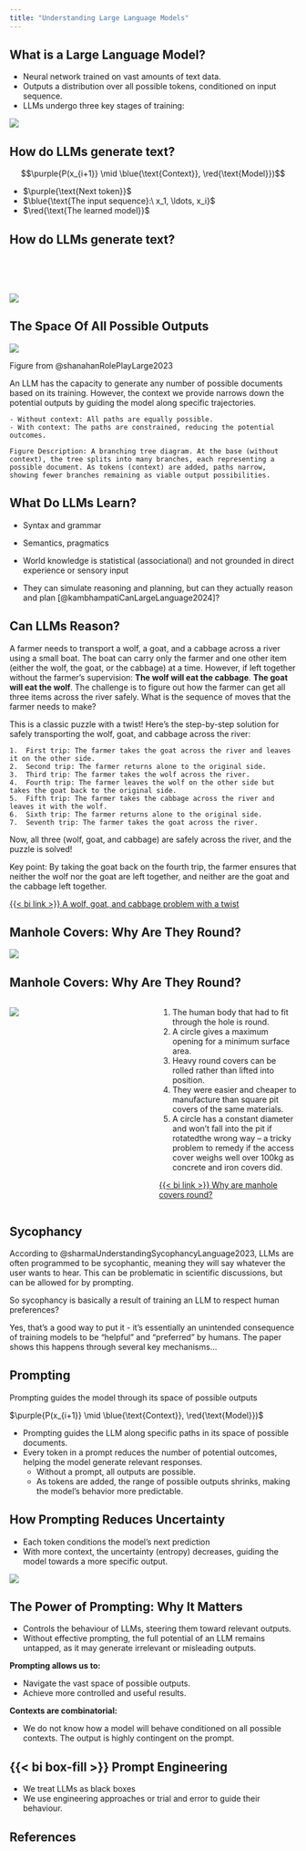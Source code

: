 ```yaml
---
title: "Understanding Large Language Models"
---
```


## What is a Large Language Model?

- Neural network trained on vast amounts of text data.
- Outputs a distribution over all possible tokens, conditioned on input sequence. 
- LLMs undergo three key stages of training:

![](../../assets/images/training.png)
 


## How do LLMs generate text?
$$
\newcommand{\purple}[1]{\color{purple}{#1}}
\newcommand{\red}[1]{\color{red}{#1}}
\newcommand{\blue}[1]{\color{blue}{#1}}
$$
$$\purple{P(x_{i+1}} \mid \blue{\text{Context}}, \red{\text{Model}})$$

<!-- $$P(x_{i+1} \mid \text{Context}, \text{Model})$$ -->

- $\purple{\text{Next token}}$
- $\blue{\text{The input sequence}:\ x_1, \ldots, x_i}$
- $\red{\text{The learned model}}$



## How do LLMs generate text?

<!-- $$\purple{P(x_{i+1}} \mid \blue{\text{Context}}, \red{\text{Model}})$$ -->
<br><br><br>

![](../../assets/images/once-upon-a-time.png)



## The Space Of All Possible Outputs

![](../../assets/images/multiverse.png)

::: {.attribution}
Figure from @shanahanRolePlayLarge2023
:::

::: {.notes}
An LLM has the capacity to generate any number of possible documents based on its training. However, the context we provide narrows down the potential outputs by guiding the model along specific trajectories.

	- Without context: All paths are equally possible.
	- With context: The paths are constrained, reducing the potential outcomes.

	Figure Description: A branching tree diagram. At the base (without context), the tree splits into many branches, each representing a possible document. As tokens (context) are added, paths narrow, showing fewer branches remaining as viable output possibilities.
:::


## What Do LLMs Learn?
<!-- $$\purple{P(x_{i+1}} \mid \blue{\text{Context}}, \red{\text{Model}})$$ -->

- Syntax and grammar
- Semantics, pragmatics
  
- World knowledge is statistical (associational) and not grounded in direct experience or sensory input

- They can simulate reasoning and planning, but can they actually reason and plan [@kambhampatiCanLargeLanguage2024]?


## Can LLMs Reason?

:::{.prompt-example}
A farmer needs to transport a wolf, a goat, and a cabbage across a river using a small boat. The boat can carry only the farmer and one other item (either the wolf, the goat, or the cabbage) at a time. However, if left together without the farmer's supervision: **The wolf will eat the cabbage**. **The goat will eat the wolf**. The challenge is to figure out how the farmer can get all three items across the river safely. What is the sequence of moves that the farmer needs to make?
:::


:::{.output-example}
This is a classic puzzle with a twist! Here’s the step-by-step solution for safely transporting the wolf, goat, and cabbage across the river:

	1.	First trip: The farmer takes the goat across the river and leaves it on the other side.
	2.	Second trip: The farmer returns alone to the original side.
	3.	Third trip: The farmer takes the wolf across the river.
	4.	Fourth trip: The farmer leaves the wolf on the other side but takes the goat back to the original side.
	5.	Fifth trip: The farmer takes the cabbage across the river and leaves it with the wolf.
	6.	Sixth trip: The farmer returns alone to the original side.
	7.	Seventh trip: The farmer takes the goat across the river.

Now, all three (wolf, goat, and cabbage) are safely across the river, and the puzzle is solved!

Key point: By taking the goat back on the fourth trip, the farmer ensures that neither the wolf nor the goat are left together, and neither are the goat and the cabbage left together.
:::



[{{< bi link >}} A wolf, goat, and cabbage problem with a twist](https://en.wikipedia.org/wiki/Wolf,_goat_and_cabbage_problem)


## Manhole Covers: Why Are They Round?


![](../../assets/images/manhole-cover.png)

## Manhole Covers: Why Are They Round?

:::: {.columns}
::: {.column width="50%"}
![](../../assets/images/manhole-cover.png)
:::
::: {.column width="50%"}
1. The human body that had to fit through the hole is round.
2. A circle gives a maximum opening for a minimum surface area.
3. Heavy round covers can be rolled rather than lifted into position.
4. They were easier and cheaper to manufacture than square pit
covers of the same materials.
5. A circle has a constant diameter and won’t fall into the pit if rotatedthe wrong way – a tricky problem to remedy if the access cover weighs well over 100kg as concrete and iron covers did.

[{{< bi link >}} Why are manhole covers round?](https://terrafirmaindustries.com.au/why-are-manhole-covers-round/)
:::
::::

## Sycophancy

According to @sharmaUnderstandingSycophancyLanguage2023, LLMs are often programmed to be sycophantic, meaning they will say whatever the user wants to hear. This can be problematic in scientific discussions, but can be allowed for by prompting.

:::{.prompt-example}
So sycophancy is basically a result of training an LLM to respect human preferences?
:::

:::{.output-example}
Yes, that's a good way to put it - it's essentially an unintended consequence of training models to be "helpful" and "preferred" by humans. The paper shows this happens through several key mechanisms...
:::

<!-- ## Probabilistic Reasoning

:::: {.columns}
::: {.column width="50%"}
- A system capable of reasoning about possible causes of
observable symptoms must perform probabilistic reasoning.
- LLMs cannot do this

:::
::: {.column width="50%"}
![](../../assets/images/probabilistic-reasoning.png)
:::
:::: -->

## Prompting 

Prompting guides the model through its space of possible outputs

$\purple{P(x_{i+1}} \mid \blue{\text{Context}}, \red{\text{Model}})$

- Prompting guides the LLM along specific paths in its space of
possible documents.
- Every token in a prompt reduces the number of potential
outcomes, helping the model generate relevant responses.
  - Without a prompt, all outputs are possible.
  - As tokens are added, the range of possible outputs
shrinks, making the model’s behavior more predictable.


## How Prompting Reduces Uncertainty

- Each token conditions the model's next prediction
- With more context, the uncertainty (entropy) decreases, guiding the model towards a more specific output.

![](../../assets/images/once-upon-a-time.png)

## The Power of Prompting: Why It Matters

- Controls the behaviour of LLMs, steering them toward relevant outputs.
- Without effective prompting, the full potential of an LLM remains untapped, as it may generate irrelevant or misleading outputs.

**Prompting allows us to:**

- Navigate the vast space of possible outputs. 
- Achieve more controlled and useful results.

**Contexts are combinatorial:**

- We do not know how a model will behave conditioned on all possible contexts.
The output is highly contingent on the prompt. 

## {{< bi box-fill >}} Prompt Engineering


- We treat LLMs as black boxes
- We use engineering approaches or trial and error to guide their behaviour.


## References {background-color="#D8DEE9"}

::: {#refs}
:::
